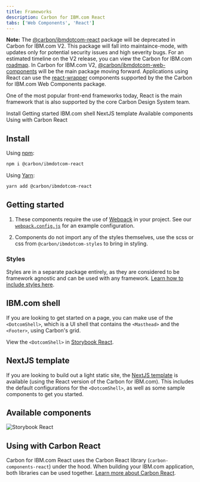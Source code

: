 ```yaml
---
title: Frameworks
description: Carbon for IBM.com React
tabs: ['Web Components', 'React']
---
```



<InlineNotification kind="warning">

**Note:** The [@carbon/ibmdotcom-react](https://www.npmjs.com/package/@carbon/ibmdotcom-react) package will be deprecated in Carbon for IBM.com V2. This package will fall into maintaince-mode, with updates only for potential security issues and high severity bugs. For an estimated timeline on the V2 release, you can view the Carbon for IBM.com [roadmap](https://github.com/carbon-design-system/carbon-for-ibm-dotcom#workspaces/carbon-for-ibmcom-5d449f3642eb1962336cbe52/roadmap). In Carbon for IBM.com V2, [@carbon/ibmdotcom-web-components](https://www.npmjs.com/package/@carbon/ibmdotcom-web-components) will be the main package moving forward. Applications using React can use the [react-wrapper](/developing/frameworks/web-components#react-wrapper) components supported by the the Carbon for IBM.com Web Components package.

</InlineNotification>

<PageDescription>

One of the most popular front-end frameworks today, React is the main framework that is also supported by the core Carbon Design System team.

</PageDescription>

<AnchorLinks>
  <AnchorLink>Install</AnchorLink>
  <AnchorLink>Getting started</AnchorLink>
  <AnchorLink>IBM.com shell</AnchorLink>
  <AnchorLink>NextJS template</AnchorLink>
  <AnchorLink>Available components</AnchorLink>
  <AnchorLink>Using with Carbon React</AnchorLink>
</AnchorLinks>

## Install

Using [npm](https://www.npmjs.com/):

```bash
npm i @carbon/ibmdotcom-react
```

Using [Yarn](https://yarnpkg.com/en/):

```bash
yarn add @carbon/ibmdotcom-react
```

## Getting started

1. These components require the use of [Webpack](https://webpack.js.org/) in
   your project. See our
   [`webpack.config.js`](https://github.com/carbon-design-system/carbon-for-ibm-dotcom/blob/main/packages/react/.storybook/webpack.config.js)
   for an example configuration.

2. Components do not import any of the styles themselves, use the scss or css
   from `@carbon/ibmdotcom-styles` to bring in styling.

### Styles

Styles are in a separate package entirely, as they are considered to be
framework agnostic and can be used with any framework.
[Learn how to include styles here](https://github.com/carbon-design-system/carbon-for-ibm-dotcom/blob/main/packages/styles/README.md).

## IBM.com shell

If you are looking to get started on a page, you can make use of the `<DotcomShell>`, which is a UI shell that
contains the `<Masthead>` and the `<Footer>`, using Carbon's grid.

View the `<DotcomShell>` in [Storybook React](https://www.ibm.com/standards/carbon/react/?path=/story/components-dotcom-shell--default).

## NextJS template

If you are looking to build out a light static site, the
[NextJS template](https://github.com/carbon-design-system/carbon-for-ibm-dotcom-nextjs-template) is available (using the
React version of the Carbon for IBM.com). This includes the default configurations for the `<DotcomShell>`, as well as
some sample components to get you started.

## Available components

<Row className="resource-card-group">
<Column colMd={4} colLg={4} noGutterSm>
<ResourceCard
  subTitle="Carbon for IBM.com Storybook React"
  href="https://www.ibm.com/standards/carbon/react/"
>

![Storybook React](./../../../images/icon/react-icon.svg)

</ResourceCard>
</Column>

</Row>

## Using with Carbon React

Carbon for IBM.com React uses the Carbon React library (`carbon-components-react`) under the hood. When building your
IBM.com application, both libraries can be used together. [Learn more about Carbon React](<a href="https://carbondesignsystem.com/developing/frameworks/react/">).
